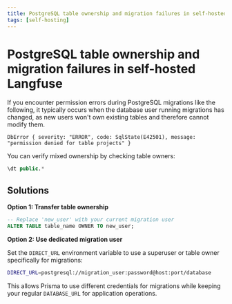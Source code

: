 ```yaml
---
title: PostgreSQL table ownership and migration failures in self-hosted Langfuse
tags: [self-hosting]
---
```


# PostgreSQL table ownership and migration failures in self-hosted Langfuse

If you encounter permission errors during PostgreSQL migrations like the following, it typically occurs when the database user running migrations has changed,
as new users won't own existing tables and therefore cannot modify them.

```
DbError { severity: "ERROR", code: SqlState(E42501), message: "permission denied for table projects" }
```

You can verify mixed ownership by checking table owners:

```sql
\dt public.*
```

## Solutions

**Option 1: Transfer table ownership**

```sql
-- Replace 'new_user' with your current migration user
ALTER TABLE table_name OWNER TO new_user;
```

**Option 2: Use dedicated migration user**

Set the `DIRECT_URL` environment variable to use a superuser or table owner specifically for migrations:

```bash
DIRECT_URL=postgresql://migration_user:password@host:port/database
```

This allows Prisma to use different credentials for migrations while keeping your regular `DATABASE_URL` for application operations.
